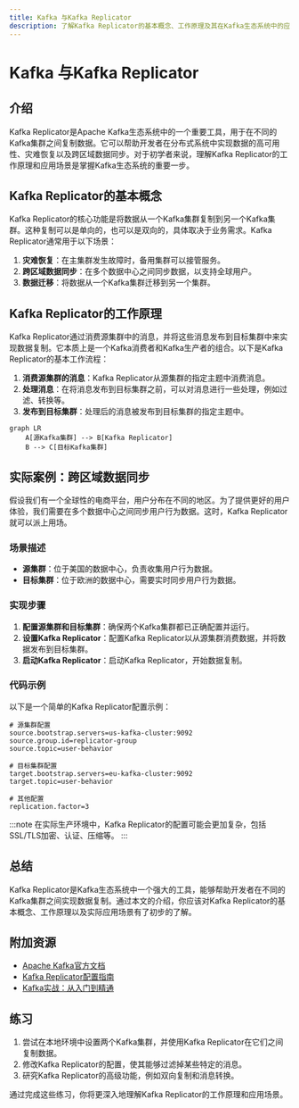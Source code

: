 ```yaml
---
title: Kafka 与Kafka Replicator
description: 了解Kafka Replicator的基本概念、工作原理及其在Kafka生态系统中的应用场景。
---
```


# Kafka 与Kafka Replicator

## 介绍

Kafka Replicator是Apache Kafka生态系统中的一个重要工具，用于在不同的Kafka集群之间复制数据。它可以帮助开发者在分布式系统中实现数据的高可用性、灾难恢复以及跨区域数据同步。对于初学者来说，理解Kafka Replicator的工作原理和应用场景是掌握Kafka生态系统的重要一步。

## Kafka Replicator的基本概念

Kafka Replicator的核心功能是将数据从一个Kafka集群复制到另一个Kafka集群。这种复制可以是单向的，也可以是双向的，具体取决于业务需求。Kafka Replicator通常用于以下场景：

1. **灾难恢复**：在主集群发生故障时，备用集群可以接管服务。
2. **跨区域数据同步**：在多个数据中心之间同步数据，以支持全球用户。
3. **数据迁移**：将数据从一个Kafka集群迁移到另一个集群。

## Kafka Replicator的工作原理

Kafka Replicator通过消费源集群中的消息，并将这些消息发布到目标集群中来实现数据复制。它本质上是一个Kafka消费者和Kafka生产者的组合。以下是Kafka Replicator的基本工作流程：

1. **消费源集群的消息**：Kafka Replicator从源集群的指定主题中消费消息。
2. **处理消息**：在将消息发布到目标集群之前，可以对消息进行一些处理，例如过滤、转换等。
3. **发布到目标集群**：处理后的消息被发布到目标集群的指定主题中。

```mermaid
graph LR
    A[源Kafka集群] --> B[Kafka Replicator]
    B --> C[目标Kafka集群]
```

## 实际案例：跨区域数据同步

假设我们有一个全球性的电商平台，用户分布在不同的地区。为了提供更好的用户体验，我们需要在多个数据中心之间同步用户行为数据。这时，Kafka Replicator就可以派上用场。

### 场景描述

- **源集群**：位于美国的数据中心，负责收集用户行为数据。
- **目标集群**：位于欧洲的数据中心，需要实时同步用户行为数据。

### 实现步骤

1. **配置源集群和目标集群**：确保两个Kafka集群都已正确配置并运行。
2. **设置Kafka Replicator**：配置Kafka Replicator以从源集群消费数据，并将数据发布到目标集群。
3. **启动Kafka Replicator**：启动Kafka Replicator，开始数据复制。

### 代码示例

以下是一个简单的Kafka Replicator配置示例：

```properties
# 源集群配置
source.bootstrap.servers=us-kafka-cluster:9092
source.group.id=replicator-group
source.topic=user-behavior

# 目标集群配置
target.bootstrap.servers=eu-kafka-cluster:9092
target.topic=user-behavior

# 其他配置
replication.factor=3
```

:::note
在实际生产环境中，Kafka Replicator的配置可能会更加复杂，包括SSL/TLS加密、认证、压缩等。
:::

## 总结

Kafka Replicator是Kafka生态系统中一个强大的工具，能够帮助开发者在不同的Kafka集群之间实现数据复制。通过本文的介绍，你应该对Kafka Replicator的基本概念、工作原理以及实际应用场景有了初步的了解。

## 附加资源

- [Apache Kafka官方文档](https://kafka.apache.org/documentation/)
- [Kafka Replicator配置指南](https://docs.confluent.io/platform/current/multi-dc-deployments/replicator/index.html)
- [Kafka实战：从入门到精通](https://www.example.com/kafka-in-action)

## 练习

1. 尝试在本地环境中设置两个Kafka集群，并使用Kafka Replicator在它们之间复制数据。
2. 修改Kafka Replicator的配置，使其能够过滤掉某些特定的消息。
3. 研究Kafka Replicator的高级功能，例如双向复制和消息转换。

通过完成这些练习，你将更深入地理解Kafka Replicator的工作原理和应用场景。